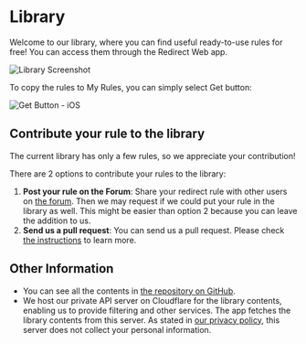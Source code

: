 
# Library

Welcome to our library, where you can find useful ready-to-use rules for free! You can access them through the Redirect Web app.

<Image src={LibraryScreenshot} alt="Library Screenshot" hasShadow/>

To copy the rules to My Rules, you can simply select Get button:

<Image src={LibraryGetButtonIOS} alt="Get Button - iOS" hasShadow hasRoundedCorners/>

## Contribute your rule to the library

The current library has only a few rules, so we appreciate your contribution!

There are 2 options to contribute your rules to the library:

1. **Post your rule on the Forum**: Share your redirect rule with other users on [the forum](https://github.com/mshibanami/redirect-web/discussions/categories/redirect-rules). Then we may request if we could put your rule in the library as well. This might be easier than option 2 because you can leave the addition to us.
2. **Send us a pull request**: You can send us a pull request. Please check [the instructions](https://github.com/mshibanami/redirect-web/tree/main/library) to learn more.

## Other Information

- You can see all the contents in [the repository on GitHub](https://github.com/mshibanami/redirect-web/tree/main/library).
- We host our private API server on Cloudflare for the library contents, enabling us to provide filtering and other services. The app fetches the library contents from this server. As stated in [our privacy policy](/privacy-policy.mdx), this server does not collect your personal information.
